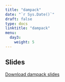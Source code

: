 ```yaml
---
title: "dampack"
date: "`r Sys.Date()`"
draft: false
type: docs
linktitle: "dampack"
menu:
  day3:
    weight: 5
---
```


## Slides

[Download dampack slides](../../../Course_Modularization/Intro, general, packages/dampack_CDC2021.pptx)


